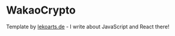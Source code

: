 # WakaoCrypto

Template by [lekoarts.de](https://www.lekoarts.de?utm_source=cara&utm_medium=Starter) - I write about JavaScript and React there!
